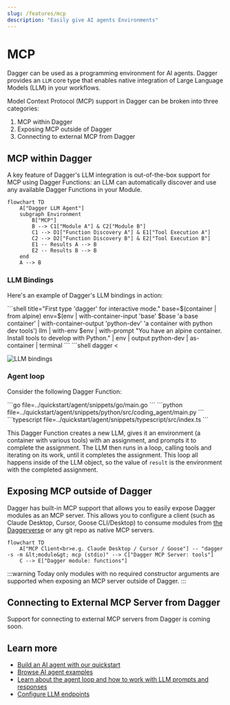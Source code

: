 ```yaml
---
slug: /features/mcp
description: "Easily give AI agents Environments"
---
```


# MCP

Dagger can be used as a programming environment for AI agents. Dagger provides an `LLM` core type that enables native integration of Large Language Models (LLM) in your workflows.

Model Context Protocol (MCP) support in Dagger can be broken into three categories:

1. MCP within Dagger
2. Exposing MCP outside of Dagger
3. Connecting to external MCP from Dagger

## MCP within Dagger

A key feature of Dagger's LLM integration is out-of-the-box support for MCP using Dagger Functions: an LLM can automatically discover and use any available Dagger Functions in your Module.

```mermaid
flowchart TD
    A["Dagger LLM Agent"]
    subgraph Environment
        B["MCP"]
        B --> C1["Module A"] & C2["Module B"]
        C1 --> D1["Function Discovery A"] & E1["Tool Execution A"]
        C2 --> D2["Function Discovery B"] & E2["Tool Execution B"]
        E1 -- Results A --> B
        E2 -- Results B --> B
    end
    A --> B
```

### LLM Bindings

Here's an example of Dagger's LLM bindings in action:

<Tabs groupId="shell">

<TabItem value="Dagger Shell">
```shell title="First type 'dagger' for interactive mode."
base=$(container | from alpine)
env=$(env | with-container-input 'base' $base 'a base container' | with-container-output 'python-dev' 'a container with python dev tools')
llm | with-env $env | with-prompt "You have an alpine container. Install tools to develop with Python." | env | output python-dev | as-container | terminal
```
</TabItem>

<TabItem value="System shell">
```shell
dagger <<EOF
base=\$(container | from alpine)
env=\$(env |
  with-container-input 'base' \$base 'a base container' |
  with-container-output 'python-dev' 'a container with python dev tools')
llm |
  with-env \$env |
  with-prompt "You have an alpine container. Install tools to develop with Python." |
  env |
  output python-dev |
  as-container |
  terminal
EOF
```
</TabItem>

</Tabs>

![LLM bindings](/img/current_docs/features/llm-api.gif)

### Agent loop

Consider the following Dagger Function:

<Tabs groupId="language" queryString="sdk">
<TabItem value="go" label="Go">
```go file=../quickstart/agent/snippets/go/main.go
```
</TabItem>
<TabItem value="Python">
```python file=../quickstart/agent/snippets/python/src/coding_agent/main.py
```
</TabItem>
<TabItem value="TypeScript">
```typescript file=../quickstart/agent/snippets/typescript/src/index.ts
```
</TabItem>
</Tabs>

This Dagger Function creates a new LLM, gives it an environment (a container with various tools) with an assignment, and prompts it to complete the assignment. The LLM then runs in a loop, calling tools and iterating on its work, until it completes the assignment. This loop all happens inside of the LLM object, so the value of `result` is the environment with the completed assignment.


## Exposing MCP outside of Dagger

Dagger has built-in MCP support that allows you to easily expose Dagger modules as an MCP server. This allows you to configure a client (such as Claude Desktop, Cursor, Goose CLI/Desktop) to consume modules from [the Daggerverse](https://daggerverse.dev) or any git repo as native MCP servers.

```mermaid
flowchart TD
    A["MCP Client<br>e.g. Claude Desktop / Cursor / Goose"] -- "dagger -s -m &lt;module&gt; mcp (stdio)" --> C["Dagger MCP Server: tools"]
    C --> E["Dagger module: functions"]
```

:::warning
Today only modules with no required constructor arguments are supported when exposing an MCP server outside of Dagger.
:::

## Connecting to External MCP Server from Dagger

Support for connecting to external MCP servers from Dagger is coming soon.

## Learn more

- [Build an AI agent with our quickstart](../quickstart/agent/index.mdx)
- [Browse AI agent examples](../examples.mdx#ai-agent-examples)
- [Learn about the agent loop and how to work with LLM prompts and responses](../api/llm.mdx)
- [Configure LLM endpoints](../configuration/llm.mdx)
